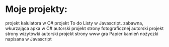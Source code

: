 # Moje projekty:
<ProjectCard title="Kalkulator" link="https://github.com/hakue1990/WSB/blob/master/New%20Calculator.rar" bg="linear-gradient(to right, #D4145A 0%, #FBB03B 100%)">
projekt kalulatora w C#
</ProjectCard>

<ProjectCard title="To do Lista" link="https://github.com/hakue1990/JS/tree/master/Todo-List/Todo%20List" bg="linear-gradient(to left, #D4145A 0%, #FBB03B 100%)">
projekt To do Listy w Javascript.
</ProjectCard>

<ProjectCard title="Hydra virus" link="https://github.com/hakue1990/hck/blob/master/Hydra.rar" bg="linear-gradient(to left, #D4145A 0%, #FBB03B 100%)">
zabawna, wkurzająca apka w C#
</ProjectCard>

<ProjectCard title="autorski projekt strony wizytówki" link="http://marioturobosfotografia.com/" bg="linear-gradient(to left, #D4145A 0%, #FBB03B 100%)">
autorski projekt strony fotograficznej
</ProjectCard>

<ProjectCard title="stron euroekopak.pl" link="http://euroekopak.pl/" bg="linear-gradient(to left, #D4145A 0%, #FBB03B 100%)">
autorski projekt strony wizytówki
</ProjectCard>

<ProjectCard title="autorski projekt strony wizytówki" link="http://www.paniodwnetrz.com.pl/" bg="linear-gradient(to left, #D4145A 0%, #FBB03B 100%)">
autorski projekt strony www
</ProjectCard>

<ProjectCard title="Papier kamień nożyczki" link="https://github.com/hakue1990/JS/tree/master/papier%20kamie%C5%84%20no%C5%BCyczki" bg="linear-gradient(to left, #D4145A 0%, #FBB03B 100%)">
gra Papier kamień nożyczki napisana w Javascript
</ProjectCard>

>